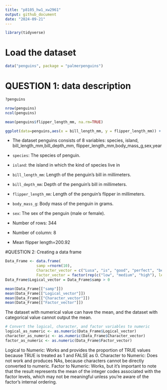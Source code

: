 ```yaml
---
title: "p8105_hw1_xw2961"
output: github_document
date: "2024-09-21"
---
```


```r
library(tidyverse)
```

# Load the dataset
```r
data("penguins", package = "palmerpenguins")
```

# QUESTION 1: data description
```r
?penguins

nrow(penguins)
ncol(penguins)

mean(penguins$flipper_length_mm, na.rm=TRUE)

ggplot(data=penguins,aes(x = bill_length_mm, y = flipper_length_mm)) + geom_point(aes(color = species), na.rm=TRUE)
```
- The dataset penguins consists of 8 variables: species, island, bill_length_mm,bill_depth_mm, flipper_length_mm,body_mass_g,sex,year 
- `species`: The species of penguin.
- `island`: the island in which the kind of species live in 
- `bill_length_mm`: Length of the penguin's bill in millimeters.
- `bill_depth_mm`: Depth of the penguin's bill in millimeters.
- `flipper_length_mm`: Length of the penguin's flipper in millimeters.
- `body_mass_g`: Body mass of the penguin in grams.
- `sex`: The sex of the penguin (male or female).

- Number of rows: 344
- Number of column: 8

- Mean flipper length=200.92

#QUESTION 2: Creating a data frame
```r
Data_Frame <- data.frame(
              samp =rnorm(10),
              Character_vector = c("Lusa", "is", "good", "perfect", "beautiful", "charming", "hard working","good at R", "nice","very nice"),
              Factor_vector = factor(rep(c("low", "medium", "high"), length.out = 10)))
Data_Frame$Logical_vector = Data_Frame$samp > 0

```

```r
mean(Data_Frame[["samp"]])
mean(Data_Frame[["Logical_vector"]])
mean(Data_Frame[["Character_vector"]])
mean(Data_Frame[["Factor_vector"]])
```
The dataset with numerical value can have the mean, and the dataset with categorical value cannot output the mean.

```r
# Convert the logical, character, and factor variables to numeric
logical_as_numeric <- as.numeric(Data_Frame$Logical_vector)   
character_as_numeric <- as.numeric(Data_Frame$Character_vector)  
factor_as_numeric <- as.numeric(Data_Frame$Factor_vector)
```
Logical to Numeric: Works and provides the proportion of TRUE values because TRUE is treated as 1 and FALSE as 0.
Character to Numeric: Does not work and produces NAs, because characters cannot be directly converted to numeric.
Factor to Numeric: Works, but it’s important to note that the result represents the mean of the integer codes associated with the factor levels, which may not be meaningful unless you're aware of the factor's internal ordering.
